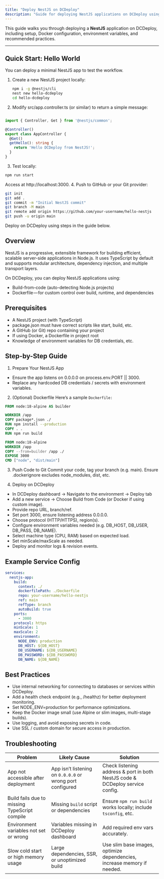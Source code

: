 ```yaml
---
title: "Deploy NestJS on DCDeploy"
description: "Guide for deploying NestJS applications on DCDeploy using Docker or build-from-code"
---
```


This guide walks you through deploying a **NestJS** application on DCDeploy, including setup, Docker configuration, environment variables, and recommended practices.

---

## Quick Start: Hello World

You can deploy a minimal NestJS app to test the workflow.

1. Create a new NestJS project locally:
   ```bash
   npm i -g @nestjs/cli
   nest new hello-dcdeploy
   cd hello-dcdeploy
   ```
2. Modify src/app.controller.ts (or similar) to return a simple message:

```ts

import { Controller, Get } from '@nestjs/common';

@Controller()
export class AppController {
  @Get()
  getHello(): string {
    return 'Hello DCDeploy from NestJS!';
  }
}
```
3. Test locally:

```bash
npm run start
```
Access at http://localhost:3000.
4. Push to GitHub or your Git provider:

```bash
git init
git add .
git commit -m "Initial NestJS commit"
git branch -M main
git remote add origin https://github.com/your-username/hello-nestjs
git push -u origin main
```
Deploy on DCDeploy using steps in the guide below.

## Overview
NestJS is a progressive, extensible framework for building efficient, scalable server-side applications in Node.js. It uses TypeScript by default and supports modular architecture, dependency injection, and multiple transport layers.

On DCDeploy, you can deploy NestJS applications using:
- Build-from-code (auto-detecting Node.js projects)
- Dockerfile — for custom control over build, runtime, and dependencies

## Prerequisites
- A NestJS project (with TypeScript)
- package.json must have correct scripts like start, build, etc.
- A GitHub (or Git) repo containing your project
- If using Docker, a Dockerfile in project root
- Knowledge of environment variables for DB credentials, etc.

## Step-by-Step Guide
1. Prepare Your NestJS App
- Ensure the app listens on 0.0.0.0 on process.env.PORT || 3000.
- Replace any hardcoded DB credentials / secrets with environment variables.

2. (Optional) Dockerfile
Here’s a sample `Dockerfile:`

```dockerfile
FROM node:18-alpine AS builder

WORKDIR /app
COPY package*.json ./
RUN npm install --production
COPY . .
RUN npm run build

FROM node:18-alpine
WORKDIR /app
COPY --from=builder /app ./
EXPOSE 3000
CMD ["node", "dist/main"]
```
3. Push Code to Git
Commit your code, tag your branch (e.g. main).
Ensure .dockerignore excludes node_modules, dist, etc.

4. Deploy on DCDeploy
- In DCDeploy dashboard → Navigate to the environment → Deploy tab
- Add a new service → Choose Build from Code (or Docker if using custom image).
- Provide repo URL, branch/ref.
- Set port 3000, ensure listening address 0.0.0.0.
- Choose protocol (HTTP/HTTPS), region(s).
- Configure environment variables needed (e.g. DB_HOST, DB_USER, DB_PASS, DB_NAME).
- Select machine type (CPU, RAM) based on expected load.
- Set minScale/maxScale as needed.
- Deploy and monitor logs & revision events.

## Example Service Config
```yaml
services:
  nestjs-app:
    build:
      context: ./
      dockerfilePath: ./Dockerfile
      repo: your-username/hello-nestjs
      ref: main
      refType: branch
      autoBuild: true
    ports:
      - 3000
    protocol: https
    minScale: 1
    maxScale: 2
    environment:
      NODE_ENV: production
      DB_HOST: ${DB_HOST}
      DB_USERNAME: ${DB_USERNAME}
      DB_PASSWORD: ${DB_PASSWORD}
      DB_NAME: ${DB_NAME}
```      
## Best Practices
- Use internal networking for connecting to databases or services within DCDeploy.
- Add a health check endpoint (e.g., /healthz) for better deployment monitoring.
- Set NODE_ENV=production for performance optimizations.
- Keep the Docker image small (use Alpine or slim images, multi-stage builds).
- Use logging, and avoid exposing secrets in code.
- Use SSL / custom domain for secure access in production.

## Troubleshooting
| Problem                                       | Likely Cause                                              | Solution                                                                      |
| --------------------------------------------- | --------------------------------------------------------- | ----------------------------------------------------------------------------- |
| App not accessible after deployment           | App isn’t listening on `0.0.0.0` or wrong port configured | Check listening address & port in both NestJS code & DCDeploy service config. |
| Build fails due to missing TypeScript compile | Missing `build` script or dependencies                    | Ensure `npm run build` works locally; include `tsconfig`, etc.                |
| Environment variables not set or wrong        | Variables missing in DCDeploy dashboard                   | Add required env vars accurately.                                             |
| Slow cold start or high memory usage          | Large dependencies, SSR, or unoptimized build             | Use slim base images, optimize dependencies, increase memory if needed.       |

